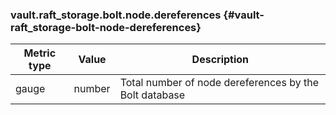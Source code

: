 ### vault.raft_storage.bolt.node.dereferences {#vault-raft_storage-bolt-node-dereferences}

Metric type | Value   | Description
----------- | ------- | -----------
gauge       | number  | Total number of node dereferences by the Bolt database

